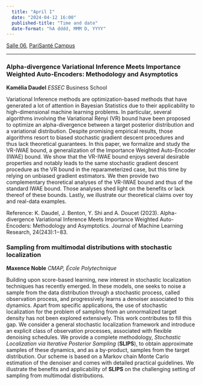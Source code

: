 ```yaml
---
  title: "April I"
  date: "2024-04-12 16:00"
  published-title: "Time and date"
  date-format: "hA dddd, MMM D, YYYY"
---
```


[Salle 06](../../psc_rooms.qmd), [PariSanté Campus](https://maps.app.goo.gl/cpFoxoZgbT6HCV6x9)

------------------------------------------------------------------------

### Alpha-divergence Variational Inference Meets Importance Weighted Auto-Encoders: Methodology and Asymptotics

**Kamélia Daudel** *ESSEC* Business School

Variational Inference methods are optimization-based methods that have generated a lot of attention in Bayesian Statistics due to their applicability to high-dimensional machine learning problems. In particular, several algorithms involving the Variational Rényi (VR) bound have been proposed to optimize an alpha-divergence between a target posterior distribution and a variational distribution. Despite promising empirical results, those algorithms resort to biased stochastic gradient descent procedures and thus lack theoretical guarantees. In this paper, we formalize and study the VR-IWAE bound, a generalization of the Importance Weighted Auto-Encoder (IWAE) bound. We show that the VR-IWAE bound enjoys several desirable properties and notably leads to the same stochastic gradient descent procedure as the VR bound in the reparameterized case, but this time by relying on unbiased gradient estimators. We then provide two complementary theoretical analyses of the VR-IWAE bound and thus of the standard IWAE bound. Those analyses shed light on the benefits or lack thereof of these bounds. Lastly, we illustrate our theoretical claims over toy and real-data examples.

Reference: K. Daudel, J. Benton, Y. Shi and A. Doucet (2023). Alpha-divergence Variational Inference Meets Importance Weighted Auto-Encoders: Methodology and Asymptotics. Journal of Machine Learning Research, 24(243):1−83.

### Sampling from multimodal distributions with stochastic localization

**Maxence Noble** *CMAP, École Polytechnique*

Building upon score-based learning, new interest in stochastic localization techniques has recently emerged. In these models, one seeks to noise a sample from the data distribution through a stochastic process, called observation process, and progressively learns a denoiser associated to this dynamics. Apart from specific applications, the use of stochastic localization for the problem of sampling from an unnormalized target density has not been explored extensively. This work contributes to fill this gap. We consider a general stochastic localization framework and introduce an explicit class of observation processes, associated with flexible denoising schedules. We provide a complete methodology, *Stochastic Localization via Iterative Posterior Sampling* (**SLIPS**), to obtain approximate samples of these dynamics, and as a by-product, samples from the target distribution. Our scheme is based on a Markov chain Monte Carlo estimation of the denoiser and comes with detailed practical guidelines. We illustrate the benefits and applicability of **SLIPS** on the challenging setting of sampling from multimodal distributions.
